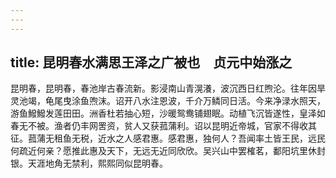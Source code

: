 ```yaml
---
---
---
```

title: 昆明春水满思王泽之广被也　贞元中始涨之
---



昆明春，昆明春，春池岸古春流新。影浸南山青滉瀁，波沉西日红煦沦。往年因旱灵池竭，龟尾曳涂鱼喣沫。诏开八水注恩波，千介万鳞同日活。今来净渌水照天，游鱼鱍鱍发莲田田。洲香杜若抽心短，沙暖鸳鸯铺翅眠。动植飞沉皆遂性，皇泽如春无不被。渔者仍丰网罟资，贫人又获菰蒲利。诏以昆明近帝城，官家不得收其征。菰蒲无租鱼无税，近水之人感君惠。感君惠，独何人？吾闻率土皆王民，远民何疏近何亲？愿推此惠及天下，无远无近同欣欣。吴兴山中罢榷茗，鄱阳坑里休封银。天涯地角无禁利，熙熙同似昆明春。
